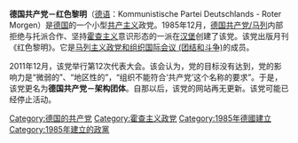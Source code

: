 '''德国共产党－红色黎明'''（[[德语|德语]]：Kommunistische Partei Deutschlands - Roter Morgen）是[[德国|德国]]的一个小型[[共产主义|共产主义]]政党。1985年12月，[[德国共产党/马列|德国共产党/马列]]内部拒绝与托派合作、坚持[[霍查主义|霍查主义]]意识形态的一派在[[汉堡|汉堡]]创建了该党。该党出版月刊《红色黎明》。它是[[马列主义政党和组织国际会议_(团结和斗争)|马列主义政党和组织国际会议 (团结和斗争)]]的成员。

2011年12月，该党举行第12次代表大会。该会认为，党的目标没有达到，党的影响力是“微弱的”、“地区性的”，“组织不能符合‘共产党’这个名称的要求”。于是，该党更名为'''德国共产党－架构团体'''。自那以后，该党的网站再无更新。该党可能已经停止活动。

[[Category:德国的共产党|Category:德国的共产党]]
[[Category:霍查主义政党|Category:霍查主义政党]]
[[Category:1985年德國建立|Category:1985年德國建立]]
[[Category:1985年建立的政黨|Category:1985年建立的政黨]]